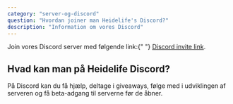 ```yaml
---
category: "server-og-discord"
question: "Hvordan joiner man Heidelife's Discord?"
description: "Information om vores Discord"
---
```


<p>
  Join vores Discord server med følgende link:{" "}
  <a href="https://discord.gg/NBppK3W76m">Discord invite link</a>.
</p>

<h2>Hvad kan man på Heidelife Discord?</h2>
<p>
  På Discord kan du få hjælp, deltage i giveaways, følge med i udviklingen af
  serveren og få beta-adgang til serverne før de åbner.
</p>
